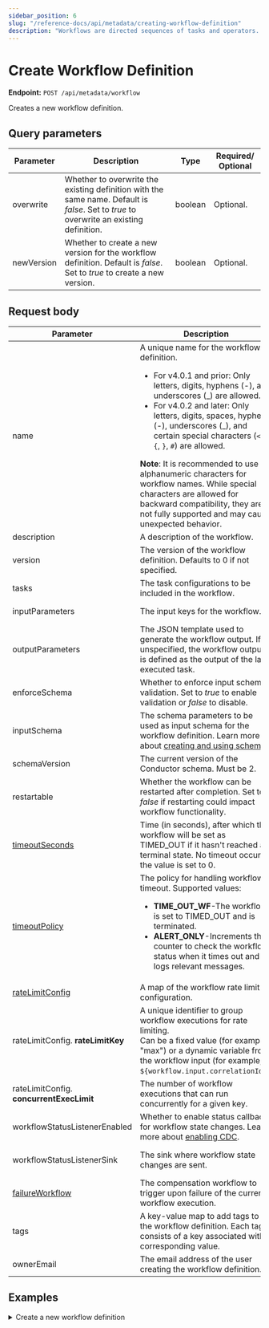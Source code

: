 ```yaml
---
sidebar_position: 6
slug: "/reference-docs/api/metadata/creating-workflow-definition"
description: "Workflows are directed sequences of tasks and operators. This API is used to create workflow definitions in Orkes Conductor."
---
```



# Create Workflow Definition

**Endpoint:** `POST /api/metadata/workflow`

Creates a new workflow definition.

## Query parameters

| Parameter  | Description                                                                                                                             | Type    | Required/ Optional |
| ---------- | --------------------------------------------------------------------------------------------------------------------------------------- | ------- | ------------------ |
| overwrite  | Whether to overwrite the existing definition with the same name. Default is _false_. Set to _true_ to overwrite an existing definition. | boolean | Optional.          |
| newVersion | Whether to create a new version for the workflow definition. Default is _false_. Set to _true_ to create a new version.                 | boolean | Optional.          |

## Request body

| Parameter                                                                              | Description                                                                                                                                                                                                                                                                                                                                                                                                                                                                                                                              | Type             | Required/ Optional                                     |
| -------------------------------------------------------------------------------------- | ---------------------------------------------------------------------------------------------------------------------------------------------------------------------------------------------------------------------------------------------------------------------------------------------------------------------------------------------------------------------------------------------------------------------------------------------------------------------------------------------------------------------------------------- | ---------------- | ------------------------------------------------------ |
| name                                                                                   | A unique name for the workflow definition.<ul><li>For v4.0.1 and prior: Only letters, digits, hyphens (-), and underscores (\_) are allowed.</li> <li>For v4.0.2 and later: Only letters, digits, spaces, hyphens (-), underscores (\_), and certain special characters (`<`, `>`, `{`, `}`, `#`) are allowed.</li></ul> **Note**: It is recommended to use alphanumeric characters for workflow names. While special characters are allowed for backward compatibility, they are not fully supported and may cause unexpected behavior. | string           | Required.                                              |
| description                                                                            | A description of the workflow.                                                                                                                                                                                                                                                                                                                                                                                                                                                                                                           | string           | Optional.                                              |
| version                                                                                | The version of the workflow definition. Defaults to 0 if not specified.                                                                                                                                                                                                                                                                                                                                                                                                                                                                  | integer          | Optional.                                              |
| tasks                                                                                  | The task configurations to be included in the workflow.                                                                                                                                                                                                                                                                                                                                                                                                                                                                                  | array of objects | Required.                                              |
| inputParameters                                                                        | The input keys for the workflow.                                                                                                                                                                                                                                                                                                                                                                                                                                                                                                         | array of strings | Optional.                                              |
| outputParameters                                                                       | The JSON template used to generate the workflow output. If unspecified, the workflow output is defined as the output of the last executed task.                                                                                                                                                                                                                                                                                                                                                                                          | object           | Optional.                                              |
| enforceSchema                                                                          | Whether to enforce input schema validation. Set to _true_ to enable validation or _false_ to disable.                                                                                                                                                                                                                                                                                                                                                                                                                                    | boolean          | Optional.                                              |
| inputSchema                                                                            | The schema parameters to be used as input schema for the workflow definition. Learn more about [creating and using schemas](https://orkes.io/content/developer-guides/schema-validation).                                                                                                                                                                                                                                                                                                                                                | object           | Required if _enforceSchema_ is set to _true_.          |
| schemaVersion                                                                          | The current version of the Conductor schema. Must be 2.                                                                                                                                                                                                                                                                                                                                                                                                                                                                                  | integer          | Required.                                              |
| restartable                                                                            | Whether the workflow can be restarted after completion. Set to _false_ if restarting could impact workflow functionality.                                                                                                                                                                                                                                                                                                                                                                                                                | boolean          | Optional.                                              |
| [timeoutSeconds](https://orkes.io/content/error-handling#workflow-timeouts)            | Time (in seconds), after which the workflow will be set as TIMED_OUT if it hasn't reached a terminal state. No timeout occurs if the value is set to 0.                                                                                                                                                                                                                                                                                                                                                                                  | integer          | Required.                                              |
| [timeoutPolicy](https://orkes.io/content/error-handling#workflow-timeouts)             | The policy for handling workflow timeout. Supported values:<ul><li>**TIME_OUT_WF**-The workflow is set to TIMED_OUT and is terminated.</li><li>**ALERT_ONLY**-Increments the counter to check the workflow status when it times out and logs relevant messages.</li></ul>                                                                                                                                                                                                                                                                | string           | Optional.                                              |
| [rateLimitConfig](https://orkes.io/content/error-handling#workflow-rate-limits)        | A map of the workflow rate limit configuration.                                                                                                                                                                                                                                                                                                                                                                                                                                                                                          | object           | Optional.                                              |
| rateLimitConfig. **rateLimitKey**                                                      | A unique identifier to group workflow executions for rate limiting.<br/>Can be a fixed value (for example, "max") or a dynamic variable from the workflow input (for example, `${workflow.input.correlationId}`).                                                                                                                                                                                                                                                                                                                        | string           | Optional.                                              |
| rateLimitConfig. **concurrentExecLimit**                                               | The number of workflow executions that can run concurrently for a given key.                                                                                                                                                                                                                                                                                                                                                                                                                                                             | integer          | Optional.                                              |
| workflowStatusListenerEnabled                                                          | Whether to enable status callback for workflow state changes. Learn more about [enabling CDC](https://orkes.io/content/developer-guides/enabling-cdc-on-conductor-workflows).                                                                                                                                                                                                                                                                                                                                                            | boolean          | Optional.                                              |
| workflowStatusListenerSink                                                             | The sink where workflow state changes are sent.                                                                                                                                                                                                                                                                                                                                                                                                                                                                                          | string           | Required if _workflowStatusListener_ is set to _true_. |
| [failureWorkflow](https://orkes.io/content/error-handling#workflow-compensation-flows) | The compensation workflow to trigger upon failure of the current workflow execution.                                                                                                                                                                                                                                                                                                                                                                                                                                                     | string           | Optional.                                              |
| tags                                                                                   | A key-value map to add tags to the workflow definition. Each tag consists of a key associated with a corresponding value.                                                                                                                                                                                                                                                                                                                                                                                                                | object           | Optional.                                              |
| ownerEmail                                                                             | The email address of the user creating the workflow definition.                                                                                                                                                                                                                                                                                                                                                                                                                                                                          | string           | Required.                                              |

## Examples

<details>
<summary>Create a new workflow definition</summary>

**Request**

```bash
curl -X 'POST' \
  'https://<YOUR_CLUSTER>/api/metadata/workflow?overwrite=false&newVersion=false' \
  -H 'accept: */*' \
  -H 'X-Authorization: <TOKEN>' \
  -H 'Content-Type: application/json' \
  -d '{
  "name": "api-test",
  "description": "Sample workflow created using API",
  "version": 1,
  "tasks": [
    {
      "name": "event",
      "taskReferenceName": "event_ref",
      "type": "EVENT",
      "sink": "sqs:internal_event_name",
      "inputParameters": {}
    }
  ],
  "inputParameters": [],
  "outputParameters": {},
  "schemaVersion": 2,
  "restartable": true,
  "workflowStatusListenerEnabled": false,
  "ownerEmail": "john.doe@acme.com",
  "timeoutPolicy": "ALERT_ONLY",
  "timeoutSeconds": 0
}'
```

**Response**

Returns 200 OK, indicating that the workflow definition has been created successfully.

</details>

